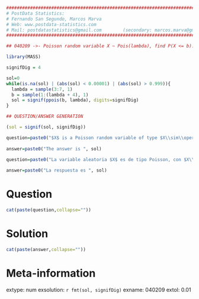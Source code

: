 
```r

################################################################################
# PostData Statistics: 
# Fernando San Segundo, Marcos Marva
# Web: www.postdata-statistics.com
# Mail: postdatastatistics@gmail.com        (secondary: marcos.marva@gmail.es)
################################################################################

## 040209 ->- Poisson random variable X ~ Pois(lambda), find P(X <= b).
```


```r
library(MASS)

signifDig = 4

sol=0
while(is.na(sol) | (abs(sol) < 0.00001) | (abs(sol) > 0.999)){
  lambda = sample(3:7, 1)
  b = sample(1:(lambda + 4), 1)
  sol = signif(ppois(b, lambda), digits=signifDig)
}

## QUESTION/ANSWER GENERATION

(sol = signif(sol, signifDig))

```


```r
question=paste0("$X$ is a Poisson random variable of type $X\\sim\\operatorname{Pois}(\\lambda = ", lambda, ")$. Find the probability $$P(X \\leq ", b,").$$ Use  ", signifDig, " significant digits in your answer.")
  
answer=paste0("The answer is ", sol)

```


```r
question=paste0("La variable aleatoria $X$ es de tipo Poisson, con $X\\sim\\operatorname{Pois}(\\lambda = ", lambda, ")$. Calcula la probabilidad $$P(X \\leq ", b,").$$ Escribe tu respuesta con ", signifDig, " cifras significativas." )
  
answer=paste0("La respuesta es ", sol)

```


Question
========

```r
cat(paste(question,collapse=""))
```


Solution
=========

```r
cat(paste(answer,collapse=""))
```

Meta-information
================
extype: num
exsolution: `r fmt(sol, signifDig)`
exname: 040209
extol: 0.01


